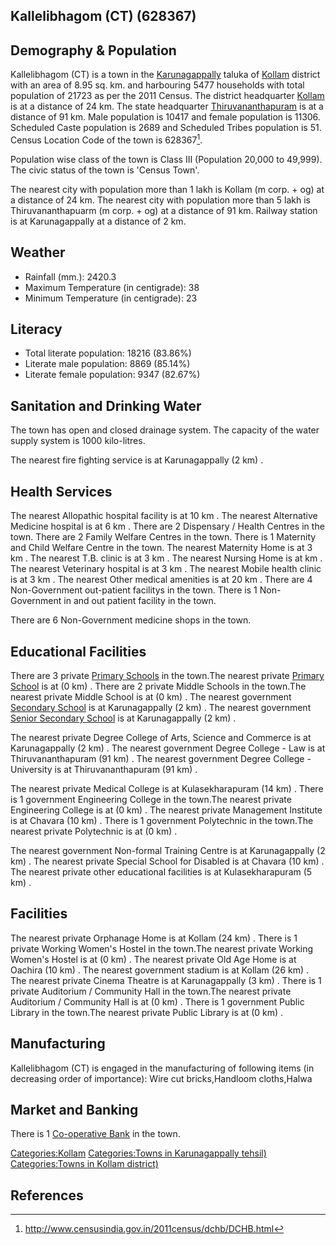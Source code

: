 {{Infobox settlement
| name=Kallelibhagom (CT)
| native_name=
| native_name_lang=
| other_name=
| nickname=
| settlement_type=Town
| image_skyline=
| image_alt=
| image_caption=
| pushpin_map=India Kerala
| pushpin_label_position=right
| pushpin_map_alt=
| pushpin_map_caption=Location in Kerala, India
| latd=
| latm=
| lats=
| latNS=
| longd=
| longm=
| longs=
| longEW=
| coordinates_display=inline,title
| subdivision_type=Country
| subdivision_name={{flag|India}}
| subdivision_type1=[[States and territories of India|State]]
| subdivision_name1=Kerala 
| subdivision_type2=[[List of districts of India|District]]
| subdivision_name2=Kollam
| subdivision_type3=Tahsil
| subdivision_name3=Karunagappally
| website=
| established_title=<!-- Established -->
| established_date=
| founder=
| named_for=
| government_type=
| governing_body=
| unit_pref=Metric
| area_footnotes=
| area_rank=
| area_total_km2=8.95
| elevation_footnotes=
| elevation_m=
| population_total=21723
| population_as_of=2011
| population_rank=
| population_density_km2=2427
| population_demonym=
| population_footnotes=
| demographics_type1=Languages=
| demographics1_title1=Official=
| demographics1_info1=[[Malayalam language|Malayalam]]
| timezone1=[[Indian Standard Time|IST]]
| utc_offset1==+5:30
| postal_code_type=[[Postal Index Number|PIN]]
| postal_code=
| area_code_type=Telephone code
| area_code=
| registration_plate=
| blank1_name_sec1=Nearest city
| blank1_info_sec1=[[Kollam (m corp. + og) ]]
| blank2_name_sec1=[[Human sex ratio|Sex ratio]]
| blank2_info_sec1=1085
| blank3_name_sec1=Literacy
| blank3_info_sec1=83.86%
| blank1_name_sec2=[[2011 Census of India|2011 census]] code
| blank1_info_sec2=628367
| footnotes=
}}

== Kallelibhagom (CT) (628367) ==

== Demography & Population ==

Kallelibhagom (CT) is a town in the [[Karunagappally]] taluka of [[Kollam]] district with an area of 8.95 sq. km. and harbouring 5477 households with total population of 21723 as per the 2011 Census. The district headquarter [[Kollam]] is at a distance of 24 km. The state headquarter [[Thiruvananthapuram]] is at a distance of 91 km. Male population is 10417 and female population is 11306. Scheduled Caste population is 2689 and Scheduled Tribes population is 51. Census Location Code of the town is 628367<ref>http://www.censusindia.gov.in/2011census/dchb/DCHB.html</ref>.

Population wise class of the town is Class III (Population 20,000 to 49,999).
The civic status of the town is 'Census Town'.

The nearest city with population more than 1 lakh is Kollam (m corp. + og)  at a distance of 24 km. The nearest city with population more than 5 lakh is Thiruvananthapuarm (m corp. + og) at a distance of 91 km. Railway station is at Karunagappally at a distance of 2 km.


== Weather ==  
* Rainfall (mm.): 2420.3 
* Maximum Temperature (in centigrade): 38
* Minimum Temperature (in centigrade): 23


== Literacy ==  
* Total literate population: 18216 (83.86%)
* Literate male population: 8869 (85.14%)
* Literate female population: 9347 (82.67%)


== Sanitation and Drinking Water ==  
The town has open and closed drainage system.
The capacity of the water supply system is 1000 kilo-litres.

The nearest fire fighting service is at Karunagappally (2 km) .


== Health Services ==
The nearest Allopathic hospital facility is at 10 km .
The nearest Alternative Medicine hospital is at 6 km .
There are 2 Dispensary / Health Centres in the town.
There are 2 Family Welfare Centres in the town.
There is 1 Maternity and Child Welfare Centre in the town.
The nearest Maternity Home is at 3 km .
The nearest T.B. clinic is at 3 km .
The nearest Nursing Home is at  km .
The nearest Veterinary hospital is at 3 km .
The nearest Mobile health clinic is at 3 km .
The nearest Other medical amenities is at 20 km .
There are 4 Non-Government out-patient facilitys in the town.
There is 1 Non-Government in and out patient facility in the town.

There are 6 Non-Government medicine shops in the town.


== Educational Facilities ==
There are 3 private [[Primary School]]s in the town.The nearest private [[Primary School]] is at  (0 km) .
There are 2 private Middle Schools in the town.The nearest private Middle School is at  (0 km) .
The nearest government [[Secondary School]] is at Karunagappally (2 km) .
The nearest government [[Senior Secondary School]] is at Karunagappally (2 km) .
 
 
 
 
 
The nearest private Degree College of Arts, Science and Commerce is at Karunagappally (2 km) .
The nearest government Degree College - Law is at Thiruvananthapuram (91 km) .
The nearest government Degree College - University is at Thiruvananthapuram (91 km) .
 
The nearest private Medical College is at Kulasekharapuram (14 km) .
There is 1 government Engineering College in the town.The nearest private Engineering College is at  (0 km) .
The nearest private Management Institute is at Chavara (10 km) .
There is 1 government Polytechnic in the town.The nearest private Polytechnic is at  (0 km) .
 
The nearest government Non-formal Training Centre is at Karunagappally (2 km) .
The nearest private Special School for Disabled is at Chavara  (10 km) .
The nearest private other educational facilities is at Kulasekharapuram  (5 km) .


== Facilities ==
The nearest private Orphanage Home is at Kollam (24 km) .
There is 1 private Working Women's Hostel in the town.The nearest private Working Women's Hostel is at  (0 km) .
The nearest private Old Age Home is at Oachira  (10 km) .
The nearest government stadium is at Kollam (26 km) .
The nearest private Cinema Theatre is at Karunagappally (3 km) .
There is 1 private Auditorium / Community Hall in the town.The nearest private Auditorium / Community Hall is at  (0 km) .
There is 1 government Public Library in the town.The nearest private Public Library is at  (0 km) .


== Manufacturing ==
Kallelibhagom (CT) is engaged in the manufacturing of following items (in decreasing order of importance): Wire cut bricks,Handloom cloths,Halwa


== Market and Banking ==


There is 1 [[Co-operative Bank]] in the town.




[[Categories:Kollam]]
[[Categories:Towns in Karunagappally tehsil)]]
[[Categories:Towns in Kollam district)]]


== References ==
{{Reflist}}


